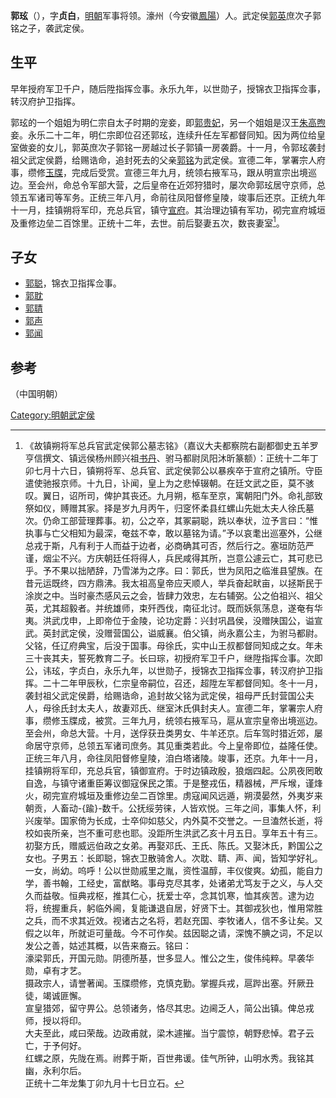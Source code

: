 '''郭玹'''（{{bd|1395年||1447年||}}），字'''贞白'''，[[明朝|明朝]]军事将领。濠州（今安徽[[鳳陽|鳳陽]]）人。武定侯[[郭英|郭英]]庶次子郭铭之子，袭武定侯。

== 生平 ==
早年授府军卫千户，随后陞指挥佥事。永乐九年，以世勋子，授锦衣卫指挥佥事，转汉府护卫指挥。

郭玹的一个姐姐为明仁宗自太子时期的宠妾，即[[郭贵妃|郭贵妃]]，另一个姐姐是汉王[[朱高煦|朱高煦]]妾。永乐二十二年，明仁宗即位召还郭玹，连续升任左军都督同知。因为两位给皇室做妾的女儿，郭英庶次子郭铭一房越过长子郭镇一房袭爵。十一月，令郭玹袭封祖父武定侯爵，给赐诰命，追封死去的父亲[[郭铭|郭铭]]为武定侯。宣德二年，掌署宗人府事，缵修[[玉牒|玉牒]]，完成后受赏。宣德三年九月，统领右掖军马，跟从明宣宗出境巡边。至会州，命总令军部大营，之后皇帝在近郊狩猎时，屡次命郭玹居守京师，总领五军诸司等军务。正统三年八月，命前往凤阳督修皇陵，竣事后还京。正统九年十一月，挂镇朔将军印，充总兵官，镇守[[宣府|宣府]]。其治理边镇有军功，砌完宣府城垣及重修边垒二百馀里。正统十二年，去世。前后娶妻五次，数丧妻室<ref>《故镇朔将军总兵官武定侯郭公墓志铭》（嘉议大夫都察院右副都御史五羊罗亨信撰文、镇远侯杨州顾兴祖[[书丹|书丹]]、驸马都尉凤阳沐昕篆额）：正统十二年丁卯七月十六日，镇朔将军、总兵官、武定侯郭公以暴疾卒于宣府之镇所。守臣遣使驰报京师。十九日，讣闻，皇上为之悲悼辍朝。在廷文武之臣，莫不骇叹。翼日，诏所司，俾护其丧还。九月朔，柩车至京，寓朝阳门外。命礼部致祭如仪，赙赠其家。择是岁九月丙午，归窆怀柔县红螺山先妣太夫人徐氏墓次。仍命工部营理葬事。初，公之卒，其冢嗣聪，跣以奉状，泣予言曰：“惟执事与亡父相知为最深，奄兹不幸，敢以墓铭为请。”予以哀耄出巡塞外，公继总戎于斯，凡有利于人而益于边者，必商确其可否，然后行之。塞垣防范严谨，烟尘不兴。方庆朝廷任将得人，兵民咸得其所，岂意公遽云亡，其可悲已乎。予不果以拙陋辞，乃雪涕为之序。曰：郭氏，世为凤阳之临淮县望族。在昔元运既终，四方鼎沸。我太祖高皇帝应天顺人，举兵奋起畎亩，以拯斯民于涂炭之中。当时豪杰感风云之会，皆肆力效忠，左右辅弼。公之伯祖兴、祖父英，尤其超毅者。并统雄师，束歼西伐，南征北讨。既而妖氛荡息，遂奄有华夷。洪武戊申，上即帝位于金陵，论功定爵：兴封巩昌侯，没赠陕国公，谥宣武。英封武定侯，没赠营国公，谥威襄。伯父镇，尚永嘉公主，为驸马都尉。父铭，任辽府典宝，后没于国事。母徐氏，实中山王叔都督同知成之女。年未三十丧其夫，誓死教育二子。长曰琮，初授府军卫千户，继陞指挥佥事。次即公，讳玹，字贞白，永乐九年，以世勋子，授锦衣卫指挥佥事，转汉府护卫指挥。二十二年甲辰秋，仁宗皇帝嗣位，召还，超陞左军都督同知。冬十一月，袭封祖父武定侯爵，给赐诰命，追封故父铭为武定侯，祖母严氏封营国公夫人，母徐氏封太夫人，故妻邓氏、继室沐氏俱封夫人。宣德二年，掌署宗人府事，缵修玉牒成，被赏。三年九月，统领右掖军马，扈从宣宗皇帝出境巡边。至会州，命总大营。十月，送俘获丑类男女、牛羊还京。后车驾时猎近郊，屡命居守京师，总领五军诸司庶务。其见重类若此。今上皇帝即位，益隆任使。正统三年八月，命往凤阳督修皇陵，洎白塔诸陵。竣事，还京。九年十一月，挂镇朔将军印，充总兵官，镇御宣府。于时边镇政殷，狼烟四起。公夙夜罔敢自逸，与镇守诸重臣筹议御寇保民之策。于是整戎伍，精器械，严斥堠，谨烽火，砌完宣府城垣及重修边垒二百馀里。虏寇闻风远遁，朔漠晏然，外夷岁来朝贡，人畜动-{踰}-数千。公抚绥劳徕，人皆欢悦。三年之间，事集人怀，利兴废举。国家倚为长成，士卒仰如慈父，内外莫不交誉之。一旦溘然长逝，将校如丧所亲，岂不重可悲也耶。没距所生洪武乙亥十月五日。享年五十有三。初娶方氏，赠威远伯政之女弟。再娶邓氏、王氏、陈氏。又娶沐氏，黔国公之女也。子男五：长即聪，锦衣卫散骑舍人。次耽、聙、声、闻，皆知学好礼。一女，尚幼。呜呼！公以世勋戚里之胤，资性温醇，丰仪俊爽。幼孤，能自力学，善书翰，工经史，富猷略。事母克尽其孝，处诸弟尤笃友于之义，与人交久而益敬。恒典戎枢，推其仁心，抚爱士卒，念其饥寒，恤其疾苦。逮为边将，统握重兵，躬临外阃，复能谦退自居，好贤下士。其御戎狄也，惟用常胜之兵，而不求其近效。视诸古之名将，若赵充国、李牧诸人，信不多让矣。又假之以年，所就讵可量哉。今不可作矣。兹因聪之请，深愧不腆之词，不足以发公之善，姑述其概，以告来裔云。铭曰： <br>濠梁郭氏，开国元勋。阴德所基，世多显人。惟公之生，俊伟纯粹。早袭华勋，卓有才艺。 <br>摄政宗人，请誉著闻。玉牒缵修，克慎克勤。掌握兵戎，扈跸出塞。歼厥丑徒，竭诚匪懈。 <br>宣皇猎郊，留守畀公。总领诸务，恪尽其忠。边阃乏人，简公出镇。俾总戎师，授以将印。 <br>大夫至此，咸曰荣哉。边政甫就，梁木遽摧。当宁震惊，朝野悲悼。君子云亡，于予何好。 <br>红螺之原，先陇在焉。祔葬于斯，百世弗谖。佳气所钟，山明水秀。我铭其幽，永利尔后。 <br>正统十二年龙集丁卯九月十七日立石。</ref>。

==子女==
{{wikisource|明史/卷130}}
* [[郭聪|郭聪]]，锦衣卫指挥佥事。
* [[郭耽|郭耽]]
* [[郭聙|郭聙]]
* [[郭声|郭声]]
* [[郭闻|郭闻]]

==参考==
{{reflist|2}}
{{s-start}}
{{s-reg|other}}（中国明朝）
{{s-bef|before=[[郭英|郭英]]}}
{{s-ttl|title=[[武定侯|武定侯]]|years=1424–1447}}
{{s-aft|after=[[郭昌_(武定侯)|郭昌]]}}
{{s-end}}

[[Category:明朝武定侯|Category:明朝武定侯]]
